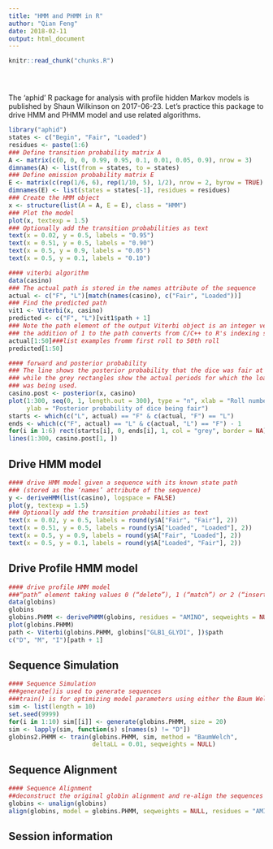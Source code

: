 ```yaml
---
title: "HMM and PHMM in R"
author: "Qian Feng"
date: 2018-02-11
output: html_document
---
```


<!-- The file analysis/chunks.R contains chunks that define default settings
shared across the workflowr files. -->
```r
knitr::read_chunk("chunks.R")
```

<!-- Update knitr chunk options -->
```r
```

<!-- Insert the date the file was last updated -->
```r
```

<!-- Insert the code version (Git commit SHA1) if Git repository exists and R
 package git2r is installed -->
```r
```

<!-- Add your analysis here -->
The ‘aphid’ R package for analysis with profile hidden Markov models is published by Shaun Wilkinson on 2017-06-23. Let's practice this package to drive HMM and PHMM model and use related algorithms.

```r
library("aphid")
states <- c("Begin", "Fair", "Loaded")
residues <- paste(1:6)
### Define transition probability matrix A
A <- matrix(c(0, 0, 0, 0.99, 0.95, 0.1, 0.01, 0.05, 0.9), nrow = 3)
dimnames(A) <- list(from = states, to = states)
### Define emission probability matrix E
E <- matrix(c(rep(1/6, 6), rep(1/10, 5), 1/2), nrow = 2, byrow = TRUE)
dimnames(E) <- list(states = states[-1], residues = residues)
### Create the HMM object
x <- structure(list(A = A, E = E), class = "HMM")
### Plot the model
plot(x, textexp = 1.5)
### Optionally add the transition probabilities as text
text(x = 0.02, y = 0.5, labels = "0.95")
text(x = 0.51, y = 0.5, labels = "0.90")
text(x = 0.5, y = 0.9, labels = "0.05")
text(x = 0.5, y = 0.1, labels = "0.10")
```
```r
#### viterbi algorithm
data(casino)
### The actual path is stored in the names attribute of the sequence
actual <- c("F", "L")[match(names(casino), c("Fair", "Loaded"))]
### Find the predicted path
vit1 <- Viterbi(x, casino)
predicted <- c("F", "L")[vit1$path + 1]
### Note the path element of the output Viterbi object is an integer vector
### the addition of 1 to the path converts from C/C++ to R's indexing style
actual[1:50]###list examples fromm first roll to 50th roll
predicted[1:50]

```

```r
#### forward and posterior probability
### The line shows the posterior probability that the dice was fair at each roll,
### while the grey rectangles show the actual periods for which the loaded dice 
### was being used.
casino.post <- posterior(x, casino)
plot(1:300, seq(0, 1, length.out = 300), type = "n", xlab = "Roll number",
     ylab = "Posterior probability of dice being fair")
starts <- which(c("L", actual) == "F" & c(actual, "F") == "L")
ends <- which(c("F", actual) == "L" & c(actual, "L") == "F") - 1
for(i in 1:6) rect(starts[i], 0, ends[i], 1, col = "grey", border = NA)
lines(1:300, casino.post[1, ])
```

## Drive HMM model

```r
#### drive HMM model given a sequence with its known state path 
### (stored as the ‘names’ attribute of the sequence)
y <- deriveHMM(list(casino), logspace = FALSE)
plot(y, textexp = 1.5)
### Optionally add the transition probabilities as text
text(x = 0.02, y = 0.5, labels = round(y$A["Fair", "Fair"], 2))
text(x = 0.51, y = 0.5, labels = round(y$A["Loaded", "Loaded"], 2))
text(x = 0.5, y = 0.9, labels = round(y$A["Fair", "Loaded"], 2))
text(x = 0.5, y = 0.1, labels = round(y$A["Loaded", "Fair"], 2))
```

## Drive Profile HMM model
```r
#### drive profile HMM model
###“path” element taking values 0 (“delete”), 1 (“match”) or 2 (“insert”)
data(globins)
globins
globins.PHMM <- derivePHMM(globins, residues = "AMINO", seqweights = NULL)
plot(globins.PHMM)
path <- Viterbi(globins.PHMM, globins["GLB1_GLYDI", ])$path
c("D", "M", "I")[path + 1]
```

## Sequence Simulation
```r
#### Sequence Simulation
###generate()is used to generate sequences
###train() is for optimizing model parameters using either the Baum Welch or Viterbi training algorithm
sim <- list(length = 10)
set.seed(9999)
for(i in 1:10) sim[[i]] <- generate(globins.PHMM, size = 20)
sim <- lapply(sim, function(s) s[names(s) != "D"])
globins2.PHMM <- train(globins.PHMM, sim, method = "BaumWelch", 
                       deltaLL = 0.01, seqweights = NULL)
```

## Sequence Alignment
```r
#### Sequence Alignment
##deconstruct the original globin alignment and re-align the sequences using the original PHMM.
globins <- unalign(globins)
align(globins, model = globins.PHMM, seqweights = NULL, residues = "AMINO")
```

## Session information

<!-- Insert the session information into the document -->
```r
```
